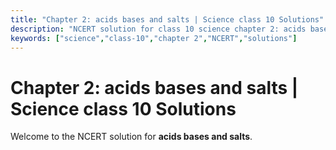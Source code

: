 ```yaml
---
title: "Chapter 2: acids bases and salts | Science class 10 Solutions"
description: "NCERT solution for class 10 science chapter 2: acids bases and salts."
keywords: ["science","class-10","chapter 2","NCERT","solutions"]
---
```


# Chapter 2: acids bases and salts | Science class 10 Solutions

Welcome to the NCERT solution for **acids bases and salts**.
